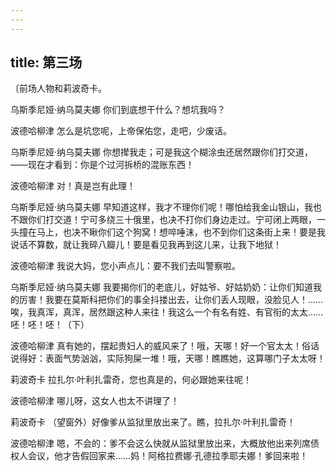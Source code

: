```yaml
---
---
---
```

title: 第三场
---




〔前场人物和莉波奇卡。





乌斯季尼娅·纳乌莫夫娜 你们到底想干什么？想坑我吗？

波德哈柳津 怎么是坑您呢，上帝保佑您，走吧，少废话。

乌斯季尼娅·纳乌莫夫娜 你想撵我走；可是我这个糊涂虫还居然跟你们打交道，——现在才看到：你是个过河拆桥的混账东西！

波德哈柳津 对！真是岂有此理！

乌斯季尼娅·纳乌莫夫娜 早知道这样，我才不理你们呢！哪怕给我金山银山，我也不跟你们打交道！宁可多绕三十俄里，也决不打你们身边走过。宁可闭上两眼，一头撞在马上，也决不瞅你们这个狗窝！想啐唾沫，也不到你们这条街上来！要是我说话不算数，就让我碎八瓣儿！要是看见我再到这儿来，让我下地狱！

波德哈柳津 我说大妈，您小声点儿：要不我们去叫警察啦。

乌斯季尼娅·纳乌莫夫娜 我要揭你们的老底儿，好姑爷、好姑奶奶：让你们知道我的厉害！我要在莫斯科把你们的事全抖搂出去，让你们丢人现眼，没脸见人！……唉，我真浑，真浑，居然跟这种人来往！我这么一个有名有姓、有官衔的太太……呸！呸！呸！（下）

波德哈柳津 真有她的，摆起贵妇人的威风来了！哦，天哪！好一个官太太！俗话说得好：表面气势汹汹，实际狗屎一堆！哦，天哪！瞧瞧她，这算哪门子太太呀！

莉波奇卡 拉扎尔·叶利扎雷奇，您也真是的，何必跟她来往呢！

波德哈柳津 哪儿呀，这女人也太不讲理了！

莉波奇卡 （望窗外）好像爹从监狱里放出来了。瞧，拉扎尔·叶利扎雷奇！

波德哈柳津 嗯，不会的：爹不会这么快就从监狱里放出来，大概放他出来列席债权人会议，他才告假回家来……妈！阿格拉费娜·孔德拉季耶夫娜！爹回来啦！